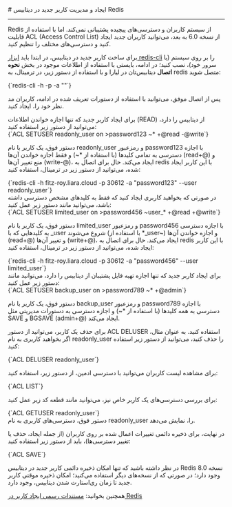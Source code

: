 

<Layout>
<Head>
<title>مستندات ایجاد و مدیریت کاربر جدید در دیتابیس Redis - لیارا</title>
<meta property="og:title" content="مستندات خدمات رایانش ابری لیارا" />
<meta property="og:description" content="مستندات ایجاد و مدیریت کاربر جدید در دیتابیس Redis"  />
</Head>
# ایجاد و مدیریت کاربر جدید در دیتابیس Redis
<hr className="mb-2" />


Redis از سیستم کاربران و دسترسی‌های پیچیده پشتیبانی نمی‌کند. اما با استفاده از قابلیت ACL (Access Control List) از نسخه 6.0 به بعد، می‌توانید کاربران جدید ایجاد کنید و دسترسی‌های مختلف را تنظیم کنید.


<div className="h-2" />

برای ساخت کاربر جدید در دیتابیس، در ابتدا باید <a href="/dbaas/redis/how-tos/connect-via-cli/redis-cli" className="text-[#2196f3]">ابزار redis-cli</a> را بر روی سیستم (یا سرور خود)، نصب کنید؛ در ادامه، بایستی با استفاده از اطلاعات موجود در بخش **نحوه اتصال** دیتابیس‌تان در لیارا و با استفاده از دستور زیر، در ترمینال،
به redis متصل شوید:

<div className="h-4" />
    <div dir='ltr'>
    <Highlight className="bash">
        {`redis-cli -h <host_name> -p <port> -a "<password>"`}
    </Highlight>
    </div>
<div className="h-4" />

پس از اتصال موفق، می‌توانید با استفاده از دستورات تعریف شده در ادامه، کاربران مد نظر خود را، ایجاد کنید.

<Section id="create-readonly-user" title="ساخت کاربر با دسترسی Read-Only " />
برای ایجاد کاربر جدید که تنها اجازه خواندن اطلاعات (READ) از دیتابیس را دارد، 
می‌توانید از دستور زیر استفاده کنید:

<div className="h-4" />
    <div dir='ltr'>
    <Highlight className="Redis">
        {`ACL SETUSER readonly_user on >password123 ~* +@read -@write`}
    </Highlight>
    </div>
<div className="h-4" />

دستور فوق، یک کاربر با نام <Important>readonly_user</Important> و رمزعبور <Important>password123</Important> با اجازه دسترسی به تمامی کلیدها (با استفاده از <Important>*~</Important>) 
و فقط اجازه خواندن آن‌ها (<Important>read+@</Important>)
و منع تغییر آن‌ها (<Important>write-@</Important>)، ایجاد می‌کند. حال برای اتصال به redis با این کاربر ایجاد شده، می‌توانید از دستور زیر در ترمینال، استفاده کنید:

<div className="h-4" />
    <div dir='ltr'>
    <Highlight className="Redis">
        {`redis-cli -h fitz-roy.liara.cloud -p 30612 -a "password123" --user readonly_user`}
    </Highlight>
    </div>

<Section id="create-limited-user" title="ساخت کاربر با دسترسی محدود به برخی کلیدها" />
در صورتی که بخواهید کاربری ایجاد کنید که فقط به کلیدهای مشخص دسترسی داشته باشد، می‌توانید مانند دستور زیر عمل کنید:

<div className="h-4" />
    <div dir='ltr'>
    <Highlight className="redis">
        {`ACL SETUSER limited_user on >password456 ~user_* +@read +@write`}
    </Highlight>
    </div>
<div className="h-4" />

دستور فوق، یک کاربر با نام <Important>limited_user</Important> و رمزعبور <Important>password456</Important> با اجازه دسترسی به کلیدهایی که با <Important>_user</Important> شروع می‌شوند (با استفاده از <Important>*_user~</Important>) 
و اجازه خواندن آن‌ها (<Important>read+@</Important>)
و تغییر آن‌ها (<Important>write+@</Important>)، ایجاد می‌کند. حال برای اتصال به redis با این کاربر ایجاد شده، می‌توانید از دستور زیر در ترمینال، استفاده کنید:

<div className="h-4" />
    <div dir='ltr'>
    <Highlight className="Redis">
        {`redis-cli -h fitz-roy.liara.cloud -p 30612 -a "password456" --user limited_user`}
    </Highlight>
    </div>

<Section id="create-backup-user" title="ساخت کاربر برای تهیه فایل پشتیبان" />
برای ایجاد کاربر جدید که تنها اجازه تهیه فایل پشتیبان از دیتابیس را دارد، 
می‌توانید مانند دستور زیر عمل کنید:

<div className="h-4" />
    <div dir='ltr'>
    <Highlight className="Redis">
        {`ACL SETUSER backup_user on >password789 ~* +@admin`}
    </Highlight>
    </div>
<div className="h-4" />

دستور فوق، یک کاربر با نام <Important>backup_user</Important> و رمزعبور <Important>password789</Important> با اجازه دسترسی به همه کلیدها (با استفاده از <Important>*~</Important>) 
و اجازه 
دسترسی به دستورات مدیریتی مثل SAVE و BGSAVE (<Important>admin+@</Important>) ایجاد می‌کند.

<Section id="delete-user" title="حذف یک کاربر" />

برای حذف یک کاربر، می‌توانید از دستور <Important>ACL DELUSER</Important> استفاده کنید. به عنوان مثال، اگر بخواهید کاربری به نام <Important>readonly_user</Important> را حذف کنید، می‌توانید از دستور زیر استفاده کنید:

<div className="h-4" />
<div dir='ltr'>
    <Highlight className="Redis">
        {`ACL DELUSER readonly_user`}
    </Highlight>
</div>

<Section id="manage-users" title="مدیریت کاربران" />

برای مشاهده لیست کاربران می‌توانید با دسترسی ادمین، از دستور زیر، استفاده کنید:

<div className="h-4" />
<div dir='ltr'>
    <Highlight className="Redis">
        {`ACL LIST`}
    </Highlight>
</div>
<div className="h-4" />

برای بررسی دسترسی‌های یک کاربر خاص نیز، می‌توانید مانند قطعه کد زیر عمل کنید: 
<div className="h-4" />
<div dir='ltr'>
    <Highlight className="bash">
        {`ACL GETUSER readonly_user`}
    </Highlight>
</div>
<div className="h-4" />
دستور فوق، دسترسی‌های کاربری به نام <Important>readonly_user</Important> را، نمایش می‌دهد.


<Section id="save-permanent" title="ذخیره دائمی یک کاربر" />

در نهایت، برای ذخیره دائمی تغییرات اعمال شده بر روی کاربران (از جمله ایجاد، حذف یا تغییر دسترسی‌ها)، باید از دستور زیر استفاده کنید:

<div className="h-4" />
<div dir='ltr'>
    <Highlight className="bash">
        {`ACL SAVE`}
    </Highlight>
</div>
<Alert variant="warning">
<p>
در نظر داشته باشید که تنها امکان ذخیره دائمی کاربر جدید در دیتابیس Redis نسخه <Important>8.0</Important> وجود دارد؛ در صورتی که از 
نسخه‌های دیگر استفاده می‌کنید؛ امکان ذخیره موقتی کاربر جدید تا زمان ری‌استارت شدن دیتابیس، وجود دارد. 
</p>
</Alert>
<Alert variant="success">
<p>
همچنین بخوانید: <a href="https://redis.io/docs/latest/commands/acl-setuser/" className="text-[#2196f3]">مستندات رسمی ایجاد کاربر در Redis</a>
</p>
</Alert>

</Layout>